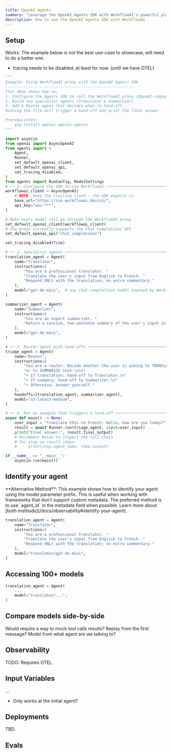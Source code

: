 ```yaml
---
title: OpenAI Agents
summary: "Leverage the OpenAI Agents SDK with WorkflowAI's powerful platform. This guide shows you how to integrate your existing OpenAI agents to gain enhanced observability, model flexibility, and more."
description: How to use the OpenAI Agents SDK with WorkflowAI
---
```


## Setup

Works. The example below is not the best use-case to showcase, will need to do a better one.

- tracing needs to be disabled, at least for now. (until we have OTEL)

```python
"""
Example: Using WorkflowAI proxy with the OpenAI Agents SDK
--------------------------------------------------------
This demo shows how to:
1. Configure the Agents SDK to call the WorkflowAI proxy (OpenAI‑compatible).
2. Build two specialist agents (Translator & Summarizer).
3. Add a Router agent that decides when to hand‑off.
Running the file will trigger a hand‑off and print the final answer.

Prerequisites:
    pip install openai openai-agents
"""

import asyncio
from openai import AsyncOpenAI
from agents import (
    Agent,
    Runner,
    set_default_openai_client,
    set_default_openai_api,
    set_tracing_disabled,
)
from agents import RunConfig, ModelSettings
# ── 1. Configure the SDK to use WorkflowAI ──────────────────────────────────────
workflowai_client = AsyncOpenAI(
    # NOTE: keep the trailing slash – the SDK expects it.
    base_url="https://run.workflowai.dev/v1/",
    api_key="wai-***",
)

# Make every model call go through the WorkflowAI proxy
set_default_openai_client(workflowai_client)
# The proxy currently supports the Chat Completions API
set_default_openai_api("chat_completions")

set_tracing_disabled(True)

# ── 2. Specialist agents ────────────────────────────────────────────────────────
translation_agent = Agent(
    name="Translator",
    instructions=(
        "You are a professional translator. "
        "Translate the user's input from English to French. "
        "Respond ONLY with the translation; no extra commentary."
    ),
    model="gpt-4o-mini",  # any chat‑completions model exposed by WorkflowAI
)

summarizer_agent = Agent(
    name="Summarizer",
    instructions=(
        "You are an expert summarizer. "
        "Return a concise, two‑sentence summary of the user's input in English."
    ),
    model="gpt-4o-mini",
)

# ── 3. Router agent with hand‑offs ──────────────────────────────────────────────
triage_agent = Agent(
    name="Router",
    instructions=(
        "You are a router. Decide whether the user is asking to TRANSLATE text "
        "or to SUMMARIZE text.\n\n"
        "• If translation: hand‑off to Translator.\n"
        "• If summary: hand‑off to Summarizer.\n"
        "• Otherwise: answer yourself."
    ),
    handoffs=[translation_agent, summarizer_agent],
    model="o3-latest-medium",
)

# ── 4. Run an example that triggers a hand‑off ──────────────────────────────────
async def main() -> None:
    user_input = "Translate this to French: Hello, how are you today?"
    result = await Runner.run(triage_agent, input=user_input)
    print("Final answer:", result.final_output)
    # Uncomment below to inspect the call chain
    # for step in result.steps:
    #     print(step.agent_name, step.output)

if __name__ == "__main__":
    asyncio.run(main())
```

## Identify your agent

<Callout type="info">
  **Alternative Method**: This example shows how to identify your agent using the model parameter prefix. This is useful when working with frameworks that don't support custom metadata. The preferred method is to use `agent_id` in the metadata field when possible. Learn more about [both methods](/docs/observability#identify-your-agent).
</Callout>

```python
translation_agent = Agent(
    name="Translator",
    instructions=(
        "You are a professional translator. "
        "Translate the user's input from English to French. "
        "Respond ONLY with the translation; no extra commentary."
    ),
    model="translator/gpt-4o-mini",
)
```

## Accessing 100+ models

```python
translation_agent = Agent(
    ...
    model="translator/...",
)
```

## Compare models side-by-side

Would require a way to mock tool calls results?
Replay from the first message?
Model from what agent are we talking to?

## Observability

TODO: Requires OTEL.

## Input Variables

...
- Only works at the initial agent?

## Deployments

TBD.

## Evals